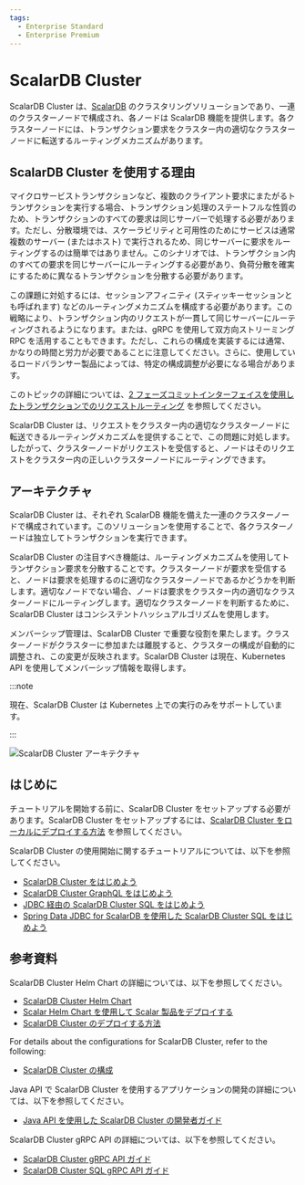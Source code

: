 ```yaml
---
tags:
  - Enterprise Standard
  - Enterprise Premium
---
```


# ScalarDB Cluster


<TranslationBanner />

ScalarDB Cluster は、[ScalarDB](../overview.mdx) のクラスタリングソリューションであり、一連のクラスターノードで構成され、各ノードは ScalarDB 機能を提供します。各クラスターノードには、トランザクション要求をクラスター内の適切なクラスターノードに転送するルーティングメカニズムがあります。

## ScalarDB Cluster を使用する理由

マイクロサービストランザクションなど、複数のクライアント要求にまたがるトランザクションを実行する場合、トランザクション処理のステートフルな性質のため、トランザクションのすべての要求は同じサーバーで処理する必要があります。ただし、分散環境では、スケーラビリティと可用性のためにサービスは通常複数のサーバー (またはホスト) で実行されるため、同じサーバーに要求をルーティングするのは簡単ではありません。このシナリオでは、トランザクション内のすべての要求を同じサーバーにルーティングする必要があり、負荷分散を確実にするために異なるトランザクションを分散する必要があります。

この課題に対処するには、セッションアフィニティ (スティッキーセッションとも呼ばれます) などのルーティングメカニズムを構成する必要があります。この戦略により、トランザクション内のリクエストが一貫して同じサーバーにルーティングされるようになります。または、gRPC を使用して双方向ストリーミング RPC を活用することもできます。ただし、これらの構成を実装するには通常、かなりの時間と労力が必要であることに注意してください。さらに、使用しているロードバランサー製品によっては、特定の構成調整が必要になる場合があります。

このトピックの詳細については、[2 フェーズコミットインターフェイスを使用したトランザクションでのリクエストルーティング](../two-phase-commit-transactions.mdx#2-フェーズコミットインターフェイスを使用したトランザクションでのリクエストルーティング) を参照してください。

ScalarDB Cluster は、リクエストをクラスター内の適切なクラスターノードに転送できるルーティングメカニズムを提供することで、この問題に対処します。したがって、クラスターノードがリクエストを受信すると、ノードはそのリクエストをクラスター内の正しいクラスターノードにルーティングできます。

## アーキテクチャ

ScalarDB Cluster は、それぞれ ScalarDB 機能を備えた一連のクラスターノードで構成されています。このソリューションを使用することで、各クラスターノードは独立してトランザクションを実行できます。

ScalarDB Cluster の注目すべき機能は、ルーティングメカニズムを使用してトランザクション要求を分散することです。クラスターノードが要求を受信すると、ノードは要求を処理するのに適切なクラスターノードであるかどうかを判断します。適切なノードでない場合、ノードは要求をクラスター内の適切なクラスターノードにルーティングします。適切なクラスターノードを判断するために、ScalarDB Cluster はコンシステントハッシュアルゴリズムを使用します。

メンバーシップ管理は、ScalarDB Cluster で重要な役割を果たします。クラスターノードがクラスターに参加または離脱すると、クラスターの構成が自動的に調整され、この変更が反映されます。ScalarDB Cluster は現在、Kubernetes API を使用してメンバーシップ情報を取得します。

:::note

現在、ScalarDB Cluster は Kubernetes 上での実行のみをサポートしています。

:::

![ScalarDB Cluster アーキテクチャ](images/scalardb-cluster-architecture.png)

## はじめに

チュートリアルを開始する前に、ScalarDB Cluster をセットアップする必要があります。ScalarDB Cluster をセットアップするには、[ScalarDB Cluster をローカルにデプロイする方法](setup-scalardb-cluster-on-kubernetes-by-using-helm-chart.mdx) を参照してください。

ScalarDB Cluster の使用開始に関するチュートリアルについては、以下を参照してください。

* [ScalarDB Cluster をはじめよう](getting-started-with-scalardb-cluster.mdx)
* [ScalarDB Cluster GraphQL をはじめよう](getting-started-with-scalardb-cluster-graphql.mdx)
* [JDBC 経由の ScalarDB Cluster SQL をはじめよう](getting-started-with-scalardb-cluster-sql-jdbc.mdx)
* [Spring Data JDBC for ScalarDB を使用した ScalarDB Cluster SQL をはじめよう](getting-started-with-scalardb-cluster-sql-spring-data-jdbc.mdx)

## 参考資料

ScalarDB Cluster Helm Chart の詳細については、以下を参照してください。

* [ScalarDB Cluster Helm Chart](https://github.com/scalar-labs/helm-charts/tree/main/charts/scalardb-cluster)
* [Scalar Helm Chart を使用して Scalar 製品をデプロイする](../helm-charts/how-to-deploy-scalar-products.mdx)
* [ScalarDB Cluster のデプロイする方法](../helm-charts/how-to-deploy-scalardb-cluster.mdx)

For details about the configurations for ScalarDB Cluster, refer to the following:

* [ScalarDB Cluster の構成](scalardb-cluster-configurations.mdx)

Java API で ScalarDB Cluster を使用するアプリケーションの開発の詳細については、以下を参照してください。

* [Java API を使用した ScalarDB Cluster の開発者ガイド](developer-guide-for-scalardb-cluster-with-java-api.mdx)

ScalarDB Cluster gRPC API の詳細については、以下を参照してください。

* [ScalarDB Cluster gRPC API ガイド](scalardb-cluster-grpc-api-guide.mdx)
* [ScalarDB Cluster SQL gRPC API ガイド](scalardb-cluster-sql-grpc-api-guide.mdx)
